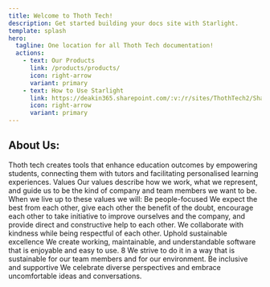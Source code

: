 ```yaml
---
title: Welcome to Thoth Tech!
description: Get started building your docs site with Starlight.
template: splash
hero:
  tagline: One location for all Thoth Tech documentation!
  actions:
    - text: Our Products
      link: /products/products/
      icon: right-arrow
      variant: primary
    - text: How to Use Starlight
      link: https://deakin365.sharepoint.com/:v:/r/sites/ThothTech2/Shared%20Documents/General/Instructional%20Video%20-%20How%20To%20Upload%20Documents%20to%20Starlight.mp4?csf=1&web=1&e=s26lMo
      icon: right-arrow
      variant: primary
---
```



## About Us:

<Card title="What we do">
  Thoth tech creates tools that enhance education outcomes by empowering
  students, connecting them with tutors and facilitating personalised learning
  experiences. Values Our values describe how we work, what we represent, and
  guide us to be the kind of company and team members we want to be. When we
  live up to these values we will: Be people-focused We expect the best from
  each other, give each other the benefit of the doubt, encourage each other to
  take initiative to improve ourselves and the company, and provide direct and
  constructive help to each other. We collaborate with kindness while being
  respectful of each other. Uphold sustainable excellence We create working,
  maintainable, and understandable software that is enjoyable and easy to use. 8
  We strive to do it in a way that is sustainable for our team members and for
  our environment. Be inclusive and supportive We celebrate diverse perspectives
  and embrace uncomfortable ideas and conversations.
</Card>

<CardGrid>
  <LinkCard
    title="Policies"
    description="Understand what we stand for."
    href="/policies/github-management-policy/"
  />
  <LinkCard
    title="Process"
    description="Learn how Thoth Tech functions."
    href="/processes/introduction/"
  />
  <LinkCard
    title="News"
    description="View the latest in Thoth Tech news."
    href="/processes/introduction/"
  />
  <LinkCard
    title="Leadership"
    description="Meet our team."
    href="/teams-and-leadership/leadership-t2-2023/"
  />
</CardGrid>
